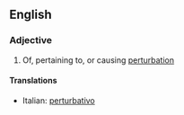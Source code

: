 ==English==

===Adjective===
{{en-adj}}

# Of, pertaining to, or causing [[perturbation]]

====Translations====
{{top}}
*Italian: [[perturbativo]]
{{mid}}

{{bottom}}